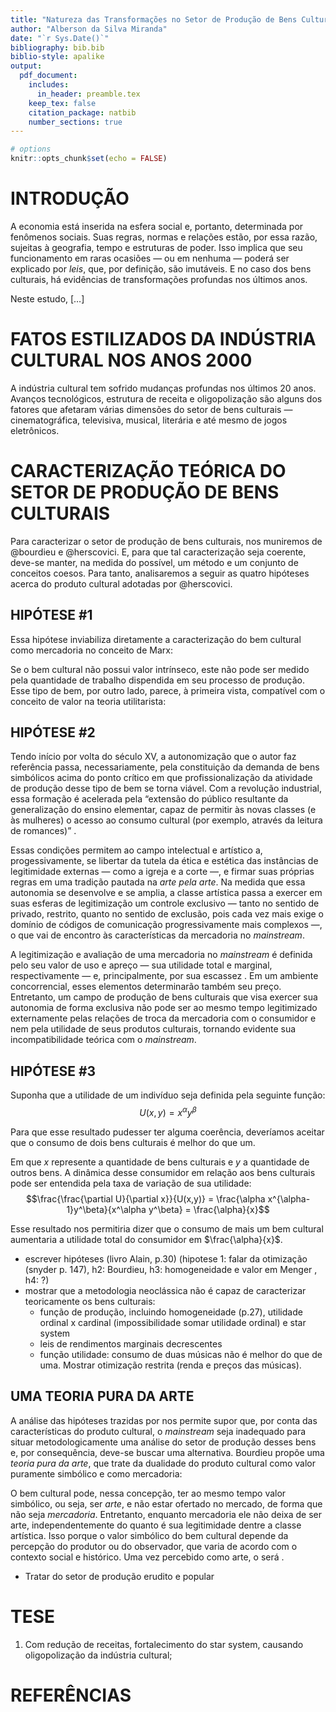 ```yaml
---
title: "Natureza das Transformações no Setor de Produção de Bens Culturais"
author: "Alberson da Silva Miranda"
date: "`r Sys.Date()`"
bibliography: bib.bib
biblio-style: apalike
output:
  pdf_document:
    includes:
      in_header: preamble.tex
    keep_tex: false
    citation_package: natbib
    number_sections: true
---
```


```r

# options
knitr::opts_chunk$set(echo = FALSE)
```

# INTRODUÇÃO {-}

A economia está inserida na esfera social e, portanto, determinada por fenômenos sociais. Suas regras, normas e relações estão, por essa razão, sujeitas à geografia, tempo e estruturas de poder\footnote{Aqui me refiro às instituições que ora determinaram o \textit{ethos} vigente, como a igreja, aristrocacia ou o capital, por exemplo.}. Isso implica que seu funcionamento em raras ocasiões --- ou em nenhuma --- poderá ser explicado por *leis*, que, por definição, são imutáveis. E no caso dos bens culturais, há evidências de transformações profundas nos últimos anos.

Neste estudo, [...]

# FATOS ESTILIZADOS DA INDÚSTRIA CULTURAL NOS ANOS 2000

A indústria cultural tem sofrido mudanças profundas nos últimos 20 anos. Avanços tecnológicos, estrutura de receita e oligopolização são alguns dos fatores que afetaram várias dimensões do setor de bens culturais — cinematográfica, televisiva, musical, literária e até mesmo de jogos eletrônicos.

# CARACTERIZAÇÃO TEÓRICA DO SETOR DE PRODUÇÃO DE BENS CULTURAIS

Para caracterizar o setor de produção de bens culturais, nos muniremos de @bourdieu e @herscovici. E, para que tal caracterização seja coerente, deve-se manter, na medida do possível, um método e um conjunto de conceitos coesos. Para tanto, analisaremos a seguir as quatro hipóteses acerca do produto cultural adotadas por @herscovici.

## HIPÓTESE #1

\begin{citacao}
Suponhamos que não seja possível raciocinar em termos de valor intrínseco da obra de arte. Isto significa simplesmente que as apreciações feitas a respeito da obra dependem, simultaneamente, da época e do grupo social considerado, assim como dos modos de validação em vigor. A obra só pode ser compreendida e apreciada se for recolocada no seu contexto histórico e sociológico; a universalidade da obra de arte é, portanto, limitada por estes fatores. \citep[p.~30]{herscovici}
\end{citacao}

Essa hipótese inviabiliza diretamente a caracterização do bem cultural como mercadoria no conceito de Marx:

\begin{citacao}
O que determina a grandeza do valor, portanto, é a quantidade de trabalho socialmente necessária ou o tempo e trabalho socialmente necessário para a produção de um valor-de-uso. Cada mercadoria individual é considerada aqui um exemplar médio de sua espécie. [...] A grandeza do valor de uma mercadoria permaneceria, portanto, invariável, se fosse constante o tempo de trabalho para sua produção. \citep[p.~61]{marx}
\end{citacao}

Se o bem cultural não possui valor intrínseco, este não pode ser medido pela quantidade de trabalho dispendida em seu processo de produção. Esse tipo de bem, por outro lado, parece, à primeira vista, compatível com o conceito de valor na teoria utilitarista:

\begin{citacao}
Ora, se há algum fato indiscutível sobre o valor de troca, é que ele não se refere de nehuma forma a um objeto, mas a uma circunstância de um objeto. Na verdade, o valor implica uma relação; mas se é assim, ele não pode ser \textit{alguma outra coisa}. Um estudante de Economia não poderá jamais ter esperança de alcançar idéias claras e corretas em sua ciência se conceber o valor de algum modo como uma \textit{coisa} ou um \textit{objeto}, ou mesmo como algo que esteja numa coisa ou objeto. As pessoas são assim levadas a falar de uma coisa não existente tal como \textit{valor intrínseco}. \citep[p.~66]{jevons}
\end{citacao}

## HIPÓTESE #2

\begin{citacao}
A atividade do produtor cultural, em relação ao jogo simbólico, deve aparece como "desinteressada": aparentemente, ela não corresponde a um comportamento econômico racional. Esta concepção, que vimos surgir desde o Renascimento, supõe a autonomia do campo cultural que aparece como um espaço social específico. Enfim, isso significa que o conjunto das racionalidades culturais se assemelha às racionalidades extra-econômicas, ou seja, a uma lógica dos fins. \citep[p.~31]{herscovici}
\end{citacao}

Tendo início por volta do século XV, a autonomização que o autor faz referência passa, necessariamente, pela constituição da demanda de bens simbólicos acima do ponto crítico em que profissionalização da atividade de produção desse tipo de bem se torna viável. Com a revolução industrial, essa formação é acelerada pela "extensão do público resultante da generalização do ensino elementar, capaz de permitir às novas classes (e às mulheres) o acesso ao consumo cultural (por exemplo, através da leitura de romances)" \citep[p.~102]{bourdieu}.

Essas condições permitem ao campo intelectual e artístico a, progessivamente, se libertar da tutela da ética e estética das instâncias de legitimidade externas — como a igreja e a corte —, e firmar suas próprias regras em uma tradição pautada na *arte pela arte*. Na medida que essa autonomia se desenvolve e se amplia, a classe artística passa a exercer em suas esferas de legitimização um controle exclusivo — tanto no sentido de privado, restrito, quanto no sentido de exclusão, pois cada vez mais exige o domínio de códigos de comunicação progressivamente mais complexos —, o que vai de encontro às características da mercadoria no *mainstream*.

A legitimização e avaliação de uma mercadoria no *mainstream* é definida pelo seu valor de uso e apreço — sua utilidade total e marginal, respectivamente — e, principalmente, por sua escassez \citep[p.~67-68]{jevons}. Em um ambiente concorrencial, esses elementos determinarão também seu preço. Entretanto, um campo de produção de bens culturais que visa exercer sua autonomia de forma exclusiva não pode ser ao mesmo tempo legitimizado externamente pelas relações de troca da mercadoria com o consumidor e nem pela utilidade de seus produtos culturais, tornando evidente sua incompatibilidade teórica com o *mainstream*.


## HIPÓTESE #3

\begin{citacao}
Cada produto cultural aparece e é percebido como único. Mesmo quando produzido industrialmente, ele mantém as características de um produto único. Apesar do mecanismo de formação dos preços de mercado, seu valor de uso é único e aleatório. A personalização extrema dos modos de valorização desses produtos, ligada ao desenvolvimento e à exacerbação do "star-system", permite a organização e a manutenção desta escassex. \citep[p.~31]{herscovici}
\end{citacao}

Suponha que a utilidade de um indivíduo seja definida pela seguinte função:
$$U(x,y)=x^\alpha y^\beta$$

Para que esse resultado pudesser ter alguma coerência, deveríamos aceitar que o consumo de dois bens culturais é melhor do que um. 


Em que $x$ represente a quantidade de bens culturais e $y$ a quantidade de outros bens. A dinâmica desse consumidor em relação aos bens culturais pode ser entendida pela taxa de variação de sua utilidade:
$$\frac{\frac{\partial U}{\partial x}}{U(x,y)} = \frac{\alpha x^{\alpha-1}y^\beta}{x^\alpha y^\beta} = \frac{\alpha}{x}$$

Esse resultado nos permitiria dizer que o consumo de mais um bem cultural aumentaria a utilidade total do consumidor em $\frac{\alpha}{x}$. 

-   escrever hipóteses (livro Alain, p.30) (hipotese 1: falar da otimização (snyder p. 147), h2: Bourdieu, h3: homogeneidade e valor em Menger , h4: ?)
-   mostrar que a metodologia neoclássica não é capaz de caracterizar teoricamente os bens culturais:
    -   função de produção, incluindo homogeneidade (p.27), utilidade ordinal x cardinal (impossibilidade somar utilidade ordinal) e star system
    -   leis de rendimentos marginais decrescentes
    -   função utilidade: consumo de duas músicas não é melhor do que de uma. Mostrar otimização restrita (renda e preços das músicas).

## UMA TEORIA PURA DA ARTE

A análise das hipóteses trazidas por \citet{herscovici} nos permite supor que, por conta das características do produto cultural, o *mainstream* seja inadequado para situar metodologicamente uma análise do setor de produção desses bens e, por consequência, deve-se buscar uma alternativa. Bourdieu propõe uma *teoria pura da arte*, que trate da dualidade do produto cultural como valor puramente simbólico e como mercadoria:

\begin{citacao}
[...] tudo leva a crer que a constituição da obra de arte como mercadoria e a aparição, devido aos progressos da divisão do trabalho, de uma categoria particular de produtores de bens simbólicos especificamente destinados ao mercado, propiciaram condições favoráveis a uma teoria pura da arte --- da arte como tal ---, instaurando uma dissociação entre a arte como simples mercadoria e a arte como pura significação, cisão produzida por uma intenção meramente simbólica e destinada à apropriação simbólica, isto é, a fruição desinteressada e irredutível à mera posse material. \citep[p.~103]{bourdieu}
\end{citacao}

O bem cultural pode, nessa concepção, ter ao mesmo tempo valor simbólico, ou seja, ser *arte*, e não estar ofertado no mercado, de forma que não seja *mercadoria*. Entretanto, enquanto mercadoria ele não deixa de ser arte, independentemente do quanto é sua legitimidade dentre a classe artística. Isso porque o valor simbólico do bem cultural depende da percepção do produtor ou do observador, que varia de acordo com o contexto social e histórico. Uma vez percebido como arte, o será \citep[p.~272]{bourdieu}.

- Tratar do setor de produção erudito e popular

# TESE

1. Com redução de receitas, fortalecimento do star system, causando oligopolização da indústria cultural;


# REFERÊNCIAS